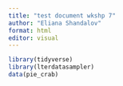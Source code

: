 ```yaml
---
title: "test document wkshp 7"
author: "Eliana Shandalov"
format: html
editor: visual
---
```

```r
library(tidyverse)
library(lterdatasampler)
data(pie_crab)
```

